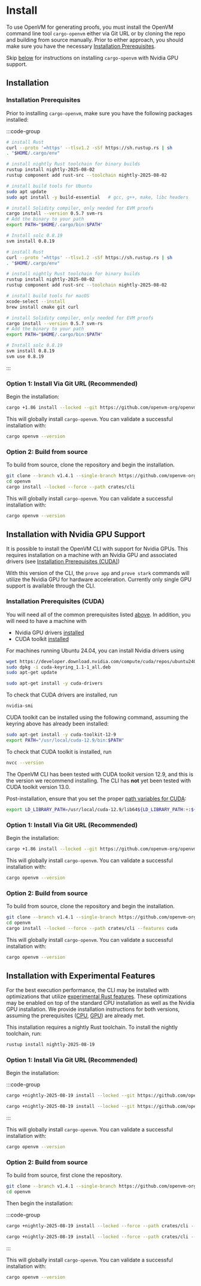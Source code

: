# Install

To use OpenVM for generating proofs, you must install the OpenVM command line tool `cargo-openvm`
either via Git URL or by cloning the repo and building from source manually. Prior to either
approach, you should make sure you have the necessary [Installation Prerequisites](#installation-prerequisites).

Skip [below](#installation-with-nvidia-gpu-support) for instructions on installing `cargo-openvm` with Nvidia GPU support.

## Installation

### Installation Prerequisites

Prior to installing `cargo-openvm`, make sure you have the following packages installed:

:::code-group

```bash [Ubuntu]
# install Rust
curl --proto '=https' --tlsv1.2 -sSf https://sh.rustup.rs | sh
. "$HOME/.cargo/env"

# install nightly Rust toolchain for binary builds
rustup install nightly-2025-08-02
rustup component add rust-src --toolchain nightly-2025-08-02

# install build tools for Ubuntu
sudo apt update
sudo apt install -y build-essential   # gcc, g++, make, libc headers

# install Solidity compiler, only needed for EVM proofs
cargo install --version 0.5.7 svm-rs
# Add the binary to your path
export PATH="$HOME/.cargo/bin:$PATH"

# Install solc 0.8.19
svm install 0.8.19
```

```bash [macOS]
# install Rust
curl --proto '=https' --tlsv1.2 -sSf https://sh.rustup.rs | sh
. "$HOME/.cargo/env"

# install nightly Rust toolchain for binary builds
rustup install nightly-2025-08-02
rustup component add rust-src --toolchain nightly-2025-08-02

# install build tools for macOS
xcode-select --install
brew install cmake git curl

# install Solidity compiler, only needed for EVM proofs
cargo install --version 0.5.7 svm-rs
# Add the binary to your path
export PATH="$HOME/.cargo/bin:$PATH"

# Install solc 0.8.19
svm install 0.8.19
svm use 0.8.19
```

:::

### Option 1: Install Via Git URL (Recommended)

Begin the installation:

```bash
cargo +1.86 install --locked --git https://github.com/openvm-org/openvm.git --tag v1.4.1 cargo-openvm
```

This will globally install `cargo-openvm`. You can validate a successful installation with:

```bash
cargo openvm --version
```

### Option 2: Build from source

To build from source, clone the repository and begin the installation.

```bash
git clone --branch v1.4.1 --single-branch https://github.com/openvm-org/openvm.git
cd openvm
cargo install --locked --force --path crates/cli
```

This will globally install `cargo-openvm`. You can validate a successful installation with:

```bash
cargo openvm --version
```

## Installation with Nvidia GPU Support

It is possible to install the OpenVM CLI with support for Nvidia GPUs. This requires installation on a machine with an Nvidia GPU and associated drivers (see [Installation Prerequisites (CUDA)](#installation-prerequisites-cuda))

With this version of the CLI, the `prove app` and `prove stark` commands will utilize the Nvidia GPU for hardware acceleration. Currently only single GPU support is available through the CLI.

### Installation Prerequisites (CUDA)

You will need all of the common prerequisites listed [above](#installation-prerequisites). In addition, you will need to have a machine with
- Nvidia GPU drivers [installed](https://docs.nvidia.com/datacenter/tesla/driver-installation-guide/index.html#)
- CUDA toolkit [installed](https://docs.nvidia.com/cuda/archive/12.9.0/cuda-installation-guide-linux/index.html)

For machines running Ubuntu 24.04, you can install Nvidia drivers using

```bash [Ubuntu 24.04]
wget https://developer.download.nvidia.com/compute/cuda/repos/ubuntu2404/x86_64/cuda-keyring_1.1-1_all.deb
sudo dpkg -i cuda-keyring_1.1-1_all.deb
sudo apt-get update

sudo apt-get install -y cuda-drivers
```

To check that CUDA drivers are installed, run
```bash
nvidia-smi
```

CUDA toolkit can be installed using the following command, assuming the keyring above has already been installed:

```bash [Ubuntu 24.04]
sudo apt-get install -y cuda-toolkit-12-9
export PATH="/usr/local/cuda-12.9/bin:$PATH"
```

To check that CUDA toolkit is installed, run
```bash
nvcc --version
```

The OpenVM CLI has been tested with CUDA toolkit version 12.9, and this is the version we recommend installing. The CLI has **not** yet been tested with CUDA toolkit version 13.0.

Post-installation, ensure that you set the proper [path variables for CUDA](https://docs.nvidia.com/cuda/cuda-installation-guide-linux/#environment-setup):
```bash
export LD_LIBRARY_PATH=/usr/local/cuda-12.9/lib64${LD_LIBRARY_PATH:+:${LD_LIBRARY_PATH}}
```

### Option 1: Install Via Git URL (Recommended)

Begin the installation:

```bash
cargo +1.86 install --locked --git https://github.com/openvm-org/openvm.git --tag v1.4.1 --features cuda cargo-openvm
```

This will globally install `cargo-openvm`. You can validate a successful installation with:

```bash
cargo openvm --version
```

### Option 2: Build from source

To build from source, clone the repository and begin the installation.

```bash
git clone --branch v1.4.1 --single-branch https://github.com/openvm-org/openvm.git
cd openvm
cargo install --locked --force --path crates/cli --features cuda
```

This will globally install `cargo-openvm`. You can validate a successful installation with:

```bash
cargo openvm --version
```

## Installation with Experimental Features

For the best execution performance, the CLI may be installed with optimizations that utilize [experimental Rust features](https://github.com/rust-lang/rust/issues/112788). These optimizations may be enabled on top of the standard CPU installation as well as the Nvidia GPU installation. We provide installation instructions for both versions, assuming the prerequisites ([CPU](#installation-prerequisites), [GPU](#installation-prerequisites-cuda)) are already met.

This installation requires a nightly Rust toolchain. To install the nightly toolchain, run:

```bash
rustup install nightly-2025-08-19
```

### Option 1: Install Via Git URL (Recommended)

Begin the installation:

:::code-group
```bash [Without GPU]
cargo +nightly-2025-08-19 install --locked --git https://github.com/openvm-org/openvm.git --tag v1.4.1 --features tco cargo-openvm
```
```bash [Nvidia GPU]
cargo +nightly-2025-08-19 install --locked --git https://github.com/openvm-org/openvm.git --tag v1.4.1 --features tco,cuda cargo-openvm
```
:::

This will globally install `cargo-openvm`. You can validate a successful installation with:

```bash
cargo openvm --version
```

### Option 2: Build from source

To build from source, first clone the repository.

```bash
git clone --branch v1.4.1 --single-branch https://github.com/openvm-org/openvm.git
cd openvm
```

Then begin the installation:

:::code-group
```bash [Without GPU]
cargo +nightly-2025-08-19 install --locked --force --path crates/cli --features tco
```
```bash [Nvidia GPU]
cargo +nightly-2025-08-19 install --locked --force --path crates/cli --features tco,cuda
```
:::

This will globally install `cargo-openvm`. You can validate a successful installation with:

```bash
cargo openvm --version
```
